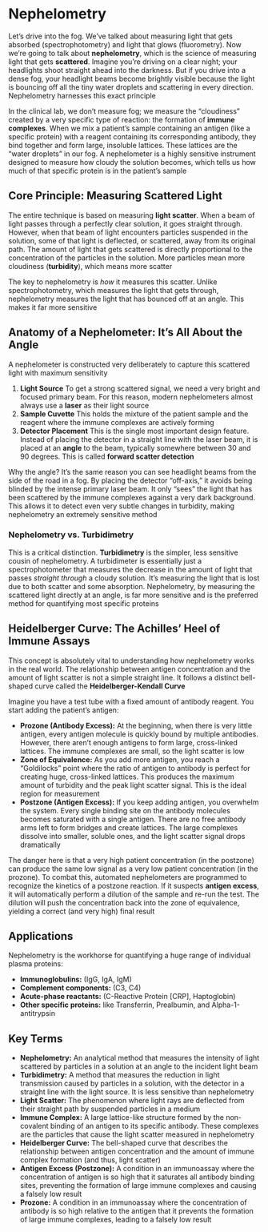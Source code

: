 # Nephelometry {-}

Let's drive into the fog. We've talked about measuring light that gets absorbed (spectrophotometry) and light that glows (fluorometry). Now we're going to talk about **nephelometry**, which is the science of measuring light that gets **scattered**. Imagine you're driving on a clear night; your headlights shoot straight ahead into the darkness. But if you drive into a dense fog, your headlight beams become brightly visible because the light is bouncing off all the tiny water droplets and scattering in every direction. Nephelometry harnesses this exact principle

In the clinical lab, we don't measure fog; we measure the "cloudiness" created by a very specific type of reaction: the formation of **immune complexes**. When we mix a patient's sample containing an antigen (like a specific protein) with a reagent containing its corresponding antibody, they bind together and form large, insoluble lattices. These lattices are the "water droplets" in our fog. A nephelometer is a highly sensitive instrument designed to measure how cloudy the solution becomes, which tells us how much of that specific protein is in the patient's sample

## **Core Principle: Measuring Scattered Light** {-}

The entire technique is based on measuring **light scatter**. When a beam of light passes through a perfectly clear solution, it goes straight through. However, when that beam of light encounters particles suspended in the solution, some of that light is deflected, or scattered, away from its original path. The amount of light that gets scattered is directly proportional to the concentration of the particles in the solution. More particles mean more cloudiness (**turbidity**), which means more scatter

The key to nephelometry is *how* it measures this scatter. Unlike spectrophotometry, which measures the light that gets through, nephelometry measures the light that has bounced off at an angle. This makes it far more sensitive

## **Anatomy of a Nephelometer: It's All About the Angle** {-}

A nephelometer is constructed very deliberately to capture this scattered light with maximum sensitivity

1.  **Light Source** To get a strong scattered signal, we need a very bright and focused primary beam. For this reason, modern nephelometers almost always use a **laser** as their light source
2.  **Sample Cuvette** This holds the mixture of the patient sample and the reagent where the immune complexes are actively forming
3.  **Detector Placement** This is the single most important design feature. Instead of placing the detector in a straight line with the laser beam, it is placed at an **angle** to the beam, typically somewhere between 30 and 90 degrees. This is called **forward scatter detection**

Why the angle? It's the same reason you can see headlight beams from the side of the road in a fog. By placing the detector "off-axis," it avoids being blinded by the intense primary laser beam. It only "sees" the light that has been scattered by the immune complexes against a very dark background. This allows it to detect even very subtle changes in turbidity, making nephelometry an extremely sensitive method

### **Nephelometry vs. Turbidimetry** {-}

This is a critical distinction. **Turbidimetry** is the simpler, less sensitive cousin of nephelometry. A turbidimeter is essentially just a spectrophotometer that measures the decrease in the amount of light that passes *straight through* a cloudy solution. It's measuring the light that is lost due to both scatter and some absorption. Nephelometry, by measuring the scattered light directly at an angle, is far more sensitive and is the preferred method for quantifying most specific proteins

## **Heidelberger Curve: The Achilles' Heel of Immune Assays** {-}

This concept is absolutely vital to understanding how nephelometry works in the real world. The relationship between antigen concentration and the amount of light scatter is not a simple straight line. It follows a distinct bell-shaped curve called the **Heidelberger-Kendall Curve**

Imagine you have a test tube with a fixed amount of antibody reagent. You start adding the patient's antigen:

*   **Prozone (Antibody Excess):** At the beginning, when there is very little antigen, every antigen molecule is quickly bound by multiple antibodies. However, there aren't enough antigens to form large, cross-linked lattices. The immune complexes are small, so the light scatter is low
*   **Zone of Equivalence:** As you add more antigen, you reach a "Goldilocks" point where the ratio of antigen to antibody is perfect for creating huge, cross-linked lattices. This produces the maximum amount of turbidity and the peak light scatter signal. This is the ideal region for measurement
*   **Postzone (Antigen Excess):** If you keep adding antigen, you overwhelm the system. Every single binding site on the antibody molecules becomes saturated with a single antigen. There are no free antibody arms left to form bridges and create lattices. The large complexes dissolve into smaller, soluble ones, and the light scatter signal drops dramatically

The danger here is that a very high patient concentration (in the postzone) can produce the same low signal as a very low patient concentration (in the prozone). To combat this, automated nephelometers are programmed to recognize the kinetics of a postzone reaction. If it suspects **antigen excess**, it will automatically perform a dilution of the sample and re-run the test. The dilution will push the concentration back into the zone of equivalence, yielding a correct (and very high) final result

## **Applications** {-}
Nephelometry is the workhorse for quantifying a huge range of individual plasma proteins:

*   **Immunoglobulins:** (IgG, IgA, IgM)
*   **Complement components:** (C3, C4)
*   **Acute-phase reactants:** (C-Reactive Protein [CRP], Haptoglobin)
*   **Other specific proteins:** like Transferrin, Prealbumin, and Alpha-1-antitrypsin

## **Key Terms** {-}

*   **Nephelometry:** An analytical method that measures the intensity of light scattered by particles in a solution at an angle to the incident light beam
*   **Turbidimetry:** A method that measures the reduction in light transmission caused by particles in a solution, with the detector in a straight line with the light source. It is less sensitive than nephelometry
*   **Light Scatter:** The phenomenon where light rays are deflected from their straight path by suspended particles in a medium
*   **Immune Complex:** A large lattice-like structure formed by the non-covalent binding of an antigen to its specific antibody. These complexes are the particles that cause the light scatter measured in nephelometry
*   **Heidelberger Curve:** The bell-shaped curve that describes the relationship between antigen concentration and the amount of immune complex formation (and thus, light scatter)
*   **Antigen Excess (Postzone):** A condition in an immunoassay where the concentration of antigen is so high that it saturates all antibody binding sites, preventing the formation of large immune complexes and causing a falsely low result
*   **Prozone:** A condition in an immunoassay where the concentration of antibody is so high relative to the antigen that it prevents the formation of large immune complexes, leading to a falsely low result
